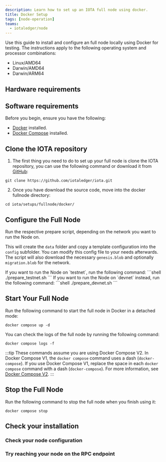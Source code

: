 ```yaml
---
description: Learn how to set up an IOTA full node using docker.
title: Docker Setup
tags: [node-operation]
teams:
  - iotaledger/node
---
```


Use this guide to install and configure an full node locally using Docker for testing. The instructions apply to the following operating system and processor combinations:

- Linux/AMD64
- Darwin/AMD64
- Darwin/ARM64

<WarningAdvanced/>

## Hardware requirements

<FullnodeRequirements/>

## Software requirements

Before you begin, ensure you have the following:

- [Docker](https://docs.docker.com/get-docker/) installed.
- [Docker Compose](https://docs.docker.com/compose/install/) installed.

<Ports/>

## Clone the IOTA repository
<!-- TODO: we can remove this step in case we provide the same setup as in the former node-docker-setup -->
1. The first thing you need to do to set up your full node is clone the IOTA repository, you can use the following command or download it from [GitHub](https://github.com/iotaledger/iota):

```shell
git clone https://github.com/iotaledger/iota.git
```

2. Once you have download the source code, move into the docker fullnode directory:
```shell
cd iota/setups/fullnode/docker/
```

## Configure the Full Node

Run the respective prepare script, depending on the network you want to run the Node on.

This will create the `data` folder and copy a template configuration into the `config` subfolder.
You can modify this config file to your needs afterwards.
The script will also download the necessary `genesis.blob` and optionally `migration.blob` for the network.

<Tabs groupId="network" queryString>
    <TabItem label="Testnet" value="testnet">
If you want to run the Node on `testnet`, run the following command:
```shell
./prepare_testnet.sh
```
    </TabItem>
    <TabItem label="Devnet" value="devnet">
If you want to run the Node on `devnet` instead, run the following command:
```shell
./prepare_devnet.sh
```
    </TabItem>
</Tabs>

## Start Your Full Node

Run the following command to start the full node in Docker in a detached mode:

```shell
docker compose up -d
```
You can check the logs of the full node by running the following command:

```shell
docker compose logs -f
```

:::tip
These commands assume you are using Docker Compose V2. In Docker Compose V1, the `docker compose` command uses a dash (`docker-compose`). If you use Docker Compose V1, replace the space in each `docker compose` command with a dash (`docker-compose`). For more information, see [Docker Compose V2](https://docs.docker.com/compose/#compose-v2-and-the-new-docker-compose-command).
:::

## Stop the Full Node

Run the following command to stop the full node when you finish using it:

```shell
docker compose stop
```

## Check your installation 

### Check your node configuration

<CheckNodeConfig/>

### Try reaching your node on the RPC endpoint

<TryRpcEndpoint/>

<Quiz questions={questions} />